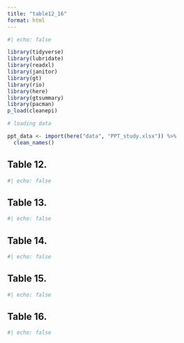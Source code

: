 ```yaml
---
title: "table12_16"
format: html
---
```




```r
#| echo: false

library(tidyverse)
library(lubridate)
library(readxl)
library(janitor)
library(gt)
library(rio)
library(here)
library(gtsummary)
library(pacman)
p_load(cleanepi)

# loading data 

ppt_data <- import(here("data", "PPT_study.xlsx")) %>%
  clean_names()

```



## Table 12.

```r
#| echo: false

```

## Table 13.

```r
#| echo: false

```

## Table 14.

```r
#| echo: false

```

## Table 15.
```r
#| echo: false

```

## Table 16.

```r
#| echo: false

```


